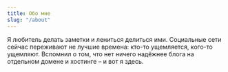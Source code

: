 ```yaml
---
title: Обо мне
slug: "/about"
---
```


Я любитель делать заметки и лениться делиться ими. Социальные сети сейчас переживают не лучшие времена: кто-то ущемляется, кого-то ущемляют. Вспомнил о том, что нет ничего надёжнее блога на отдельном домене и хостинге – и вот я здесь. 
